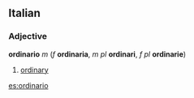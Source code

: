 ==Italian==
===Adjective===
'''ordinario''' ''m'' (''f'' '''ordinaria''', ''m pl'' '''ordinari''', ''f pl'' '''ordinarie''')

#[[ordinary]]

[[es:ordinario]]